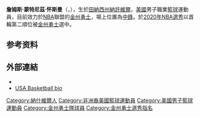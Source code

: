 {{BLP unsourced|time=2021-01-04T02:30:52+00:00}}
{{Expand English|fa=yes}}
{{short description|American basketball player}}
{{NoteTA
|G1=NBA
}}
{{Infobox basketball biography
| name = 詹姆斯·怀斯曼<br/>James Wiseman
| image = James Wiseman.jpg
| image_size =
| caption = 
| number = 33
| position = [[中鋒_(籃球)|中鋒]]
| height_ft = 7
| height_in = 1
| weight_lbs = 240
| league = [[National_Basketball_Association|NBA]]
| team = 金州勇士
| birth_date = {{birth date and age|2001|3|31}}
| nationality = {{USA}}
| birth_place = {{USA}}[[田納西州|田納西州]][[納許維爾|納許維爾]]
| high_school =
* [[The_Ensworth_School|The Ensworth School]]<br>(Nashville, Tennessee)
* [[East_High_School_(Memphis,_Tennessee)|East]]<br>([[曼非斯_(田納西州)|曼非斯 (田納西州)]])
| college = [[曼菲斯大學|曼菲斯大學]] (2019–2020)
| draft_year = 2020
| draft_round = 1
| draft_pick = 2
| draft_team = [[金州勇士|金州勇士]]
| career_start = 2020
| years1 = {{nbay|2020|start}}–present
| team1 = [[金州勇士|金州勇士]]
| highlights =
* [[NBA總冠軍列表|NBA總冠軍]]（[[2022年NBA總決賽|2022]]）
* [[Morgan_Wootten_National_Player_of_the_Year|Morgan Wootten National Player of the Year]] (2019)
* [[Gatorade_Player_of_the_Year_awards|Gatorade National Player of the Year]] (2019)
* [[McDonald's_All-American_Game|McDonald's All-American]] ([[2019_McDonald's_All-American_Boys_Game|2019]])
* [[Tennessee_Mr._Basketball|Tennessee Mr. Basketball]] (2019)
| medal_templates = {{MedalCountry|the {{USA}}}}
{{MedalCompetition|[[FIBA_Americas_Under-16_Championship|FIBA Americas U16 Championship]]}}
{{MedalGold| [[2017_FIBA_Under-16_Americas_Championship|2017 Argentina]] | [[United_States_men's_national_under-17_basketball_team|National team]]}}
| bbr = wisemja01
}}
'''詹姆斯·蒙特尼茲·怀斯曼'''（{{lang-en|James Monteinez Wiseman}}，{{bd|2001年|3月31日|catIdx=B}}），生於[[田納西州|田納西州]][[納許維爾|納許維爾]]，[[美國|美國]]男子職業[[籃球|籃球]]運動員，目前效力於[[NBA|NBA]]聯盟的[[金州勇士|金州勇士]]，場上位置為[[中鋒_(籃球)|中鋒]]。於[[2020年NBA選秀|2020年NBA選秀]]以首輪第二順位被[[金州勇士|金州勇士]]選中。

== 参考资料 ==
{{reflist}}

== 外部連結 ==
* {{basketballstats|nba=1630164|bbr=w/wisemja01}}
* [https://www.usab.com/basketball/players/mens/w/wiseman-james.aspx USA Basketball bio] {{Wayback|url=https://www.usab.com/basketball/players/mens/w/wiseman-james.aspx |date=20181208135352 }}

{{金州勇士现时球员名单}}
{{2020年NBA选秀}}
{{金州勇士2021–22賽季NBA總冠軍}}
{{DEFAULTSORT:Wiseman, James}}
[[Category:納什維爾人|Category:納什維爾人]]
[[Category:非洲裔美國籃球運動員|Category:非洲裔美國籃球運動員]]
[[Category:美國男子籃球運動員|Category:美國男子籃球運動員]]
[[Category:金州勇士隊球員|Category:金州勇士隊球員]]
[[Category:金州勇士選秀指名|Category:金州勇士選秀指名]]